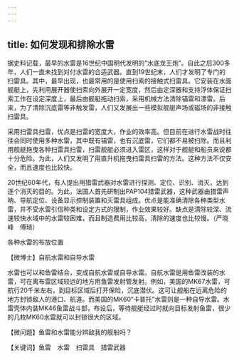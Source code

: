 ```yaml
---
---
---
```

title: 如何发现和排除水雷
---




据史料记载，最早的水雷是16世纪中国明代发明的“水底龙王炮”。自此之后300多年，人们一直未找到对付水雷的合适武器。直到19世纪末，人们才发明了专门的扫雷具。其中，最早出现，也最常用的是使用扫索的接触式扫雷具。它安装在水面舰艇上，先利用展开器使扫索向外展开一定宽度，然后由定深器和支持浮体保证扫索工作在设定深度上，最后由舰艇拖动扫索，采用机械方法清除锚雷和漂雷。后来，为了清除沉底雷等非触发雷，人们又发展出一些模拟舰艇声场或磁场的非接触扫雷具。

采用扫雷具扫雷，优点是扫雷的宽度大，作业的效率高。但目前在进行水雷战时往往会同时使用多种水雷，其中既有锚雷，也有沉底雷，它们都不易被扫除。而且利用舰艇拖曳各种扫雷具扫雷，扫雷舰艇必须进入雷区，这样对于舰艇和船员来说都十分危险。为此，人们又发明了用直升机拖曳扫雷具扫雷的方法。这种方法不仅安全，而且速度也比较快。

20世纪60年代，有人提出用猎雷武器对水雷进行探测、定位、识别、消灭，达到逐个消灭的目的。为此，法国人首先研制出PAP104猎雷武器，这种武器由猎雷声呐、导航定位、设备显示控制装置和灭雷具组成。优点是能准确清除各种类型水雷，并不受水雷引信种类和设定方式的限制，作业效果较好。缺点是清除较深、流速较快水域中的水雷较困难，而且制造费用比较高，清除的速度也比较慢。（严晓峰　傅琦）

各种水雷的布放位置





【微博士】自航水雷和自导水雷

水雷也可以和鱼雷结合，变成自航水雷或自导水雷。自航水雷是用鱼雷改装的水雷，可在离布雷区域较远的地方用鱼雷发射管发射。例如，美国的MK67水雷，可航行20千米左右，到目标区域后打开保险，沉底潜伏。这可让舰船在远离危险的地方封锁敌人的港口、航道。而美国的MK60“卡普托”水雷则是一种自导水雷。水雷壳体内装MK46鱼雷战斗部，布设后，等待舰艇经过时就向目标发射鱼雷，很少的几枚MK60水雷就可以封锁很大的区域。

【微问题】鱼雷和水雷能分辨敌我的舰船吗？

【关键词】鱼雷　水雷　扫雷具　猎雷武器